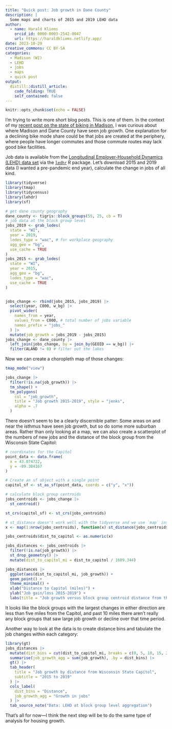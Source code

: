 ```yaml
---
title: "Quick post: Job growth in Dane County"
description: |
  Some maps and charts of 2015 and 2019 LEHD data
author:
  - name: Harald Kliems 
    orcid_id: 0000-0003-2542-0047
    url: https://haraldkliems.netlify.app/
date: 2023-10-29
creative_commons: CC BY-SA
categories:
  - Madison (WI)
  - LEHD
  - jobs
  - maps
  - quick post
output: 
  distill::distill_article:
    code_folding: TRUE
    self_contained: false
---
```



```r
knitr::opts_chunk$set(echo = FALSE)
```

I'm trying to write more short blog posts. This is one of them. In the context of my [recent post on the state of biking in Madison](https://haraldkliems.netlify.app/posts/the-state-of-biking-in-madison-2022/), I was curious about where Madison and Dane County have seen job growth. One explanation for a declining bike mode share could be that jobs are created at the periphery, where people have longer commutes and those commute routes may lack good bike facilities.

Job data is available from the [Longitudinal Employer-Household Dynamics (LEHD) data set](https://lehd.ces.census.gov/) via the [`ledhr`](https://github.com/jamgreen/lehdr/) R package. Let's download 2015 and 2019 data (I wanted a pre-pandemic end year), calculate the change in jobs of all kind.

```r
library(tidyverse)
library(tmap)
library(tidycensus)
library(lehdr)
library(sf)

# get dane county geography
dane_county <- tigris::block_groups(55, 25, cb = T)
# job data at the block group level
jobs_2019 <- grab_lodes(
  state = "WI",
  year = 2019,
  lodes_type = "wac", # for workplace geography
  agg_geo = "bg",
  use_cache = TRUE
)
jobs_2015 <- grab_lodes(
  state = "WI",
  year = 2015,
  agg_geo = "bg",
  lodes_type = "wac",
  use_cache = TRUE
)


jobs_change <- rbind(jobs_2015, jobs_2019) |>
  select(year, C000, w_bg) |>
  pivot_wider(
    names_from = year,
    values_from = C000, # total number of jobs variable
    names_prefix = "jobs_"
  ) |>
  mutate(job_growth = jobs_2019 - jobs_2015)
jobs_change <- dane_county |>
  left_join(jobs_change, by = join_by(GEOID == w_bg)) |>
  filter(ALAND != 0) # filter out the lakes
```

Now we can create a choropleth map of those changes:

```r
tmap_mode("view")

jobs_change |>
  filter(!is.na(job_growth)) |>
  tm_shape() +
  tm_polygons(
    col = "job_growth",
    title = "Job growth 2015-2019", style = "jenks",
    alpha = .7
  )
```

There doesn't seem to be a clearly discernible patter: Some areas on and near the isthmus have seen job growth, but so do some more suburban areas. Rather than only looking at a map, we can also create a scatterplot of the numbers of new jobs and the distance of the block group from the Wisconsin State Capitol:

```r
# coordinates for the Capitol
point_data <- data.frame(
  x = 43.074722,
  y = -89.384167
)

# Create an sf object with a single point
capitol_sf <- st_as_sf(point_data, coords = c("y", "x"))

# calculate block group centroids
jobs_centroids <- jobs_change |>
  st_centroid()

st_crs(capitol_sf) <- st_crs(jobs_centroids)

# st_distance doesn't work well with the tidyverse and we use `map` instead to calculate the distances to the Capitol
x <- map(1:nrow(jobs_centroids), function(x) st_distance(jobs_centroids[x, ], capitol_sf))

jobs_centroids$dist_to_capitol <- as.numeric(x)

jobs_distances <- jobs_centroids |>
  filter(!is.na(job_growth)) |>
  st_drop_geometry() |>
  mutate(dist_to_capitol_mi = dist_to_capitol / 1609.344)

jobs_distances |>
  ggplot(aes(dist_to_capitol_mi, job_growth)) +
  geom_point() +
  theme_minimal() +
  xlab("Distance to Capitol (miles)") +
  ylab("Job gain/loss 2015-2019") +
  labs(title = "Job growth versus block group centroid distance from the Wisconsin State Capitol")
```
It looks like the block groups with the largest changes in either direction are less than five miles from the Capitol, and past 10 miles there aren't really any block groups that saw large job growth or decline over that time period.

Another way to look at the data is to create distance bins and tabulate the job changes within each category:

```r
library(gt)
jobs_distances |>
  mutate(dist_bins = cut(dist_to_capitol_mi, breaks = c(0, 5, 10, 15, 20, Inf), labels = c("<5 miles", "5 to <10 miles", "10 to <15 miles", "15 to <20 miles", ">20 miles"))) |>
  summarise(job_growth_agg = sum(job_growth), .by = dist_bins) |>
  gt() |>
  tab_header(
    title = "Job growth by distance from Wisconsin State Capitol",
    subtitle = "2015 to 2019"
  ) |>
  cols_label(
    dist_bins = "Distance",
    job_growth_agg = "Growth in jobs"
  ) |>
  tab_source_note("Data: LEHD at block group level aggregation")
```

That's all for now---I think the next step will be to do the same type of analysis for housing growth.
